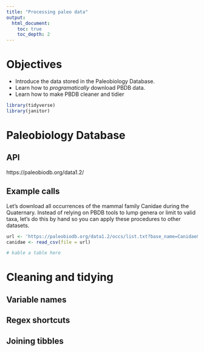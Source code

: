 ```yaml
---
title: "Processing paleo data"
output:
  html_document:
    toc: true 
    toc_depth: 2
---
```



# Objectives

- Introduce the data stored in the Paleobiology Database.
- Learn how to *programatically* download PBDB data.
- Learn how to make PBDB cleaner and tidier


```r
library(tidyverse)
library(janitor)
```


# Paleobiology Database

## API

https://paleobiodb.org/data1.2/


## Example calls

Let's download all occurrences of the mammal family Canidae during the Quaternary. Instead of relying on PBDB tools to lump genera or limit to valid taxa, let's do this by hand so you can apply these procedures to other datasets.


```r

url <- 'https://paleobiodb.org/data1.2/occs/list.txt?base_name=Canidae&interval=Quaternary&show=full'
canidae <- read_csv(file = url)

# kable a table here

```



# Cleaning and tidying

## Variable names


## Regex shortcuts


## Joining tibbles
